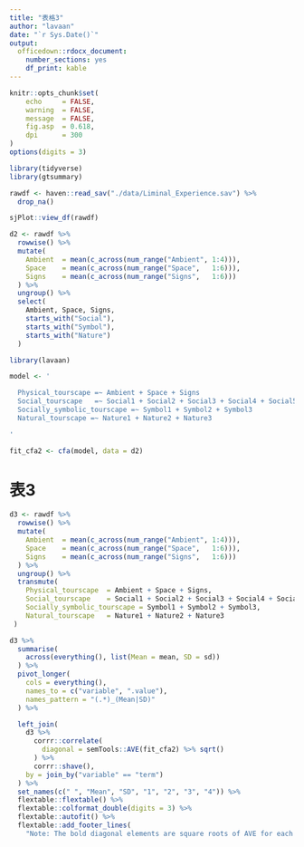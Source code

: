 ```yaml
---
title: "表格3"
author: "lavaan"
date: "`r Sys.Date()`"
output: 
  officedown::rdocx_document:
    number_sections: yes
    df_print: kable
---
```



```r
knitr::opts_chunk$set(
    echo     = FALSE,
    warning  = FALSE, 
    message  = FALSE,
    fig.asp  = 0.618,
    dpi      = 300
)
options(digits = 3)
```



```r
library(tidyverse)
library(gtsummary)

rawdf <- haven::read_sav("./data/Liminal_Experience.sav") %>% 
  drop_na()

sjPlot::view_df(rawdf)
```




```r
d2 <- rawdf %>% 
  rowwise() %>% 
  mutate(
    Ambient  = mean(c_across(num_range("Ambient", 1:4))),
    Space    = mean(c_across(num_range("Space",   1:6))),
    Signs    = mean(c_across(num_range("Signs",   1:6)))
  ) %>% 
  ungroup() %>% 
  select(
    Ambient, Space, Signs,
    starts_with("Social"),
    starts_with("Symbol"),
    starts_with("Nature")
  )
```



```r
library(lavaan)

model <- '

  Physical_tourscape =~ Ambient + Space + Signs 
  Social_tourscape   =~ Social1 + Social2 + Social3 + Social4 + Social5
  Socially_symbolic_tourscape =~ Symbol1 + Symbol2 + Symbol3
  Natural_tourscape =~ Nature1 + Nature2 + Nature3

'

fit_cfa2 <- cfa(model, data = d2)
```



# 表3

```r
d3 <- rawdf %>% 
  rowwise() %>% 
  mutate(
    Ambient  = mean(c_across(num_range("Ambient", 1:4))),
    Space    = mean(c_across(num_range("Space",   1:6))),
    Signs    = mean(c_across(num_range("Signs",   1:6)))
  ) %>% 
  ungroup() %>% 
  transmute(
    Physical_tourscape  = Ambient + Space + Signs,
    Social_tourscape    = Social1 + Social2 + Social3 + Social4 + Social5,
    Socially_symbolic_tourscape = Symbol1 + Symbol2 + Symbol3,
    Natural_tourscape   = Nature1 + Nature2 + Nature3
 )
```


```r
d3 %>% 
  summarise(
    across(everything(), list(Mean = mean, SD = sd))
  ) %>% 
  pivot_longer(
    cols = everything(),
    names_to = c("variable", ".value"),
    names_pattern = "(.*)_(Mean|SD)"
  ) %>% 

  left_join(
    d3 %>% 
      corrr::correlate(
        diagonal = semTools::AVE(fit_cfa2) %>% sqrt()
      ) %>% 
      corrr::shave(),
    by = join_by("variable" == "term")
  ) %>%  
  set_names(c(" ", "Mean", "SD", "1", "2", "3", "4")) %>% 
  flextable::flextable() %>% 
  flextable::colformat_double(digits = 3) %>% 
  flextable::autofit() %>% 
  flextable::add_footer_lines(
    "Note: The bold diagonal elements are square roots of AVE for each construct. Below diagonal elements are the correlations between constructs.")
```


